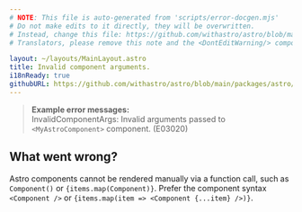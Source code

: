 ```yaml
---
# NOTE: This file is auto-generated from 'scripts/error-docgen.mjs'
# Do not make edits to it directly, they will be overwritten.
# Instead, change this file: https://github.com/withastro/astro/blob/main/packages/astro/src/core/errors/errors-data.ts
# Translators, please remove this note and the <DontEditWarning/> component.

layout: ~/layouts/MainLayout.astro
title: Invalid component arguments.
i18nReady: true
githubURL: https://github.com/withastro/astro/blob/main/packages/astro/src/core/errors/errors-data.ts
---
```


<DontEditWarning />


> **Example error messages:**<br/>
InvalidComponentArgs: Invalid arguments passed to `<MyAstroComponent>` component. (E03020)

## What went wrong?
Astro components cannot be rendered manually via a function call, such as `Component()` or `{items.map(Component)}`. Prefer the component syntax `<Component />` or `{items.map(item => <Component {...item} />)}`.



